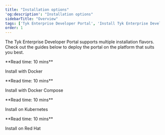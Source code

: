 ```yaml
---
title: "Installation options"
'og:description': "Installation options"
sidebarTitle: "Overview"
tags: ['Tyk Enterprise Developer Portal', 'Install Tyk Enterprise Developer Portal', 'Installation options']
order: 1
---
```



The Tyk Enterprise Developer Portal supports multiple installation flavors. Check out the guides below to deploy the portal on the platform that suits you best. 

<ResponsiveGrid>


<Card href="/product-stack/tyk-enterprise-developer-portal/deploy/install-tyk-enterprise-portal/install-portal-using-docker" img="/img/docker.png">
**Read time: 10 mins**

Install with Docker
</Card>

<Card href="/product-stack/tyk-enterprise-developer-portal/deploy/install-tyk-enterprise-portal/install-portal-using-docker-compose" img="/img/docker.png">
**Read time: 10 mins**

Install with Docker Compose
</Card>

<Card href="/product-stack/tyk-enterprise-developer-portal/deploy/install-tyk-enterprise-portal/install-portal-using-new-helm" img="/img/k8s.png">
**Read time: 10 mins**

Install on Kubernetes
</Card>

<Card href="/product-stack/tyk-enterprise-developer-portal/deploy/install-tyk-enterprise-portal/install-portal-using-rpm" img="/img/redhat-logo2.png">
**Read time: 10 mins**

Install on Red Hat
</Card>


</ResponsiveGrid>
